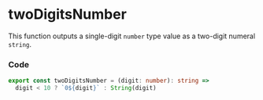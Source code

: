 
<BackTop />

# twoDigitsNumber

This function outputs a single-digit `number` type value as a two-digit numeral `string`.

### Code

```ts filename="services/utils/index.ts"
export const twoDigitsNumber = (digit: number): string =>
  digit < 10 ? `0${digit}` : String(digit)
```

<Comment />
